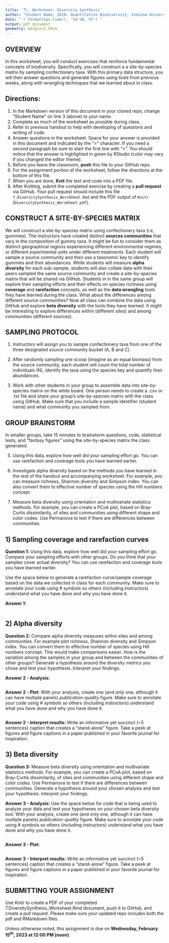 ```yaml
---
title: '7\. Worksheet: Diversity Synthesis'
author: "Student Name; Z620: Quantitative Biodiversity, Indiana University"
date: "`r format(Sys.time(), '%d %B, %Y')`"
output: pdf_document
geometry: margin=2.54cm
---
```


## OVERVIEW

In this worksheet, you will conduct exercises that reinforce fundamental concepts of biodiversity.
Specifically, you will construct a a site-by-species matrix by sampling confectionery taxa.
With this primary data structure, you will then answer questions and generate figures using tools from previous weeks, along with wrangling techniques that we learned about in class. 

## Directions:
1. In the Markdown version of this document in your cloned repo, change "Student Name" on line 3 (above) to your name.
2. Complete as much of the worksheet as possible during class.
3. Refer to previous handout to help with developing of questions and writing of code.
4. Answer questions in the worksheet.
Space for your answer is provided in this document and indicated by the ">" character.
If you need a second paragraph be sure to start the first line with ">".
You should notice that the answer is highlighted in green by RStudio (color may vary if you changed the editor theme).
5. Before you leave the classroom, **push** this file to your GitHub repo.
6. For the assignment portion of the worksheet, follow the directions at the bottom of this file. 
7. When you are done, **Knit** the text and code into a PDF file.
8. After Knitting, submit the completed exercise by creating a **pull request** via GitHub.
Your pull request should include this file `7.DiversitySynthesis_Worskheet.Rmd` and the PDF output of `Knitr` (`DiversitySynthesis_Worskheet.pdf`).


## CONSTRUCT A SITE-BY-SPECIES MATRIX

We will construct a site-by-species matrix using confectionery taxa (i.e, gummies). 
The instructors have created distinct **sources communities** that vary in the composition of gummy taxa. It might be fun to consider them as distinct geographical regions experiencing different environmental regimes, or different experimental units under different treatments. 
Each student will sample a source community and then use a taxonomic key to identify gummies and their abundances. 
While students will measure **alpha diversity** for each sub-sample, students will also collate data with their peers sampled the same source community and create a site-by-species matrix that will be shared via GitHub. Students in in the same group will explore their sampling efforts and their effects on species richness using **coverage** and **rarefaction** concepts, as well as the **data wrangling** tools they have learned during the class. 
What about the differences among different source communities? Now all class can combine the data using GitHub and explore **beta diversity** with the tools they have learned. It might be interesting to explore differences within (different sites) and among communities (different sources).

## SAMPLING PROTOCOL

1. Instructors will assign you to sample confectionery taxa from one of the three designated source community bucket (A, B and C). 

2. After randomly sampling one scoop (imagine as an equal biomass) from the source community, each student will count the total number of individuals (N), identify the taxa using the species key and quantify their abundances.  

3. Work with other students in your group to assemble data into site-by-species matrix on the white board. One person needs to create a .csv or .txt file and share your group's site-by-species matrix with the class using GitHub. Make sure that you include a sample identifier (student name) and what community you sampled from.


## GROUP BRAINSTORM

In smaller groups, take 15 minutes to brainstorm questions, code, statistical tests, and "fantasy figures" using the site-by-species matrix the class generated. 

5. Using this data, explore how well did your sampling effort go. You can use rarefaction and coverage tools you have learned earlier. 

6. Investigate alpha diversity based on the methods you have learned in the rest of the handout and accompanying worksheet. For example, you can measure richness, Shannon diversity and Simpson index. You can also convert them to effective number of species using the Hill numbers concept. 

7. Measure beta diversity using orientation and multivariate statistics methods. For example, you can create a PCoA plot, based on Bray-Curtis dissimilarity, of sites and communities using different shape and color codes. Use Permanova to test if there are differences between communities. 


## 1) Sampling coverage and rarefaction curves

**Question 1:** Using this data, explore how well did your sampling effort go. Compare your sampling efforts with other groups. Do you think that your samples cover actual diversity? You can use rarefaction and coverage tools you have learned earlier. 

Use the space below to generate a rarefaction curve/sample coverage based on the data we collected in class for each community. Make sure to annotate your code using # symbols so others (including instructors) understand what you have done and why you have done it. 

**Answer 1:**

```r



```


## 2) Alpha diversity

**Question 2:** Compare alpha diversity measures within sites and among communities. For example plot richness, Shannon diversity and Simpson index. You can convert them to effective number of species using Hill numbers concept. This would make comparisons easier. How is the variation among the samples in your group and between the communities of other groups? Generate a hypothesis around the diversity metrics you chose and test your hypothesis. Interpret your findings.

**Answer 2 - Analysis:**

```r



```

**Answer 2 - Plot:** With your analysis, create one (and only one, although it can have multiple panels) *publication-quality* figure. Make sure to annotate your code using # symbols so others (including instructors) understand what you have done and why you have done it. 

```r



```

**Answer 2 - Interpret results:** Write an informative yet succinct (~5 sentences) caption that creates a "stand-alone" figure. Take a peek at figures and figure captions in a paper published in your favorite journal for inspiration.


## 3) Beta diversity

**Question 3:** Measure beta diversity using orientation and multivariate statistics methods. For example, you can create a PCoA plot, based on Bray-Curtis dissimilarity, of sites and communities using different shape and color codes. Use Permanova to test if there are differences between communities. Generate a hypothesis around your chosen analysis and test your hypothesis. Interpret your findings.

**Answer 3 - Analysis:** Use the space below for code that is being used to analyze your data and test your hypotheses on your chosen beta diversity tool. With your analysis, create one (and only one, although it can have multiple panels) *publication-quality* figure. Make sure to annotate your code using # symbols so others (including instructors) understand what you have done and why you have done it. 

```r



```

**Answer 3 - Plot:** 

```r



```

**Answer 3 - Interpret results:** Write an informative yet succinct (~5 sentences) caption that creates a "stand-alone" figure. Take a peek at figures and figure captions in a paper published in your favorite journal for inspiration.


## SUBMITTING YOUR ASSIGNMENT
Use Knitr to create a PDF of your completed 7.DiversitySynthesis_Worksheet.Rmd document, push it to GitHub, and create a pull request.
Please make sure your updated repo includes both the pdf and RMarkdown files.

Unless otherwise noted, this assignment is due on **Wednesday, February 15^th^, 2023 at 12:00 PM (noon)**.